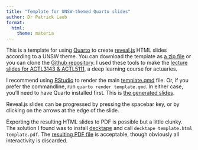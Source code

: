 ```yaml
---
title: "Template for UNSW-themed Quarto slides"
author: Dr Patrick Laub
format:
  html:
    theme: materia
---
```


This is a template for using [Quarto](http://quarto.org) to create [reveal.js](http://revealjs.com) HTML slides according to a UNSW theme.
You can download the template as [a zip file](https://github.com/Pat-Laub/UNSW-Quarto-Slides-Template/releases/download/v1.1.0/UNSW-Quarto-Slides-Template.zip) or you can clone the [Github repository](https://github.com/Pat-Laub/UNSW-Quarto-Slides-Template).
I used these tools to make the [lecture slides for ACTL3143 & ACTL5111](http://pat-laub.github.io/DeepLearningForActuaries/), a deep learning course for actuaries.

I recommend using [RStudio](http://rstudio.com) to render the main [template.qmd](https://github.com/Pat-Laub/UNSW-Quarto-Slides-Template/blob/main/template.qmd) file.
Or, if you prefer the commandline, run `quarto render template.qmd`.
In either case, you'll need to have Quarto installed first.
This is [the generated slides](https://pat-laub.github.io/UNSW-Quarto-Slides-Template/template.html#/title-slide).

::: {.callout-note}
Reveal.js slides can be progressed by pressing the spacebar key, or by clicking on the arrows at the edge of the slide.
:::

::: {.callout-warning}
Exporting the resulting HTML slides to PDF is possible but a little clunky.
The solution I found was to install [decktape](https://github.com/astefanutti/decktape) and call `decktape template.html template.pdf`.
The [resulting PDF file](template.pdf) is acceptable, though obviously all interactivity is discarded.
:::

